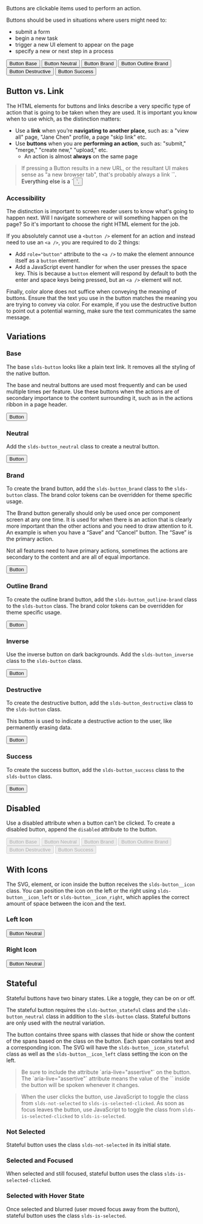 

<div className="doc lead">
  Buttons are clickable items used to perform an action.
</div>

Buttons should be used in situations where users might need to:

- submit a form
- begin a new task
- trigger a new UI element to appear on the page
- specify a new or next step in a process

<Example title="Button All Examples">
  <CodeView>
    <React.Fragment>
      <Button>
        Button Base
      </Button>
      <Button isNeutral>
        Button Neutral
      </Button>
      <Button isBrand>
        Button Brand
      </Button>
      <Button isOutlineBrand>
        Button Outline Brand
      </Button>
      <Button isDestructive>
        Button Destructive
      </Button>
      <Button isSuccess>
        Button Success
      </Button>
    </React.Fragment>
  </CodeView>
</Example>

## Button vs. Link

The HTML elements for buttons and links describe a very specific type of action that is going to be taken when they are used. It is important you know when to use which, as the distinction matters:

- Use a **link** when you’re **navigating to another place**, such as: a "view all" page, "Jane Chen" profile, a page "skip link" etc.
- Use **buttons** when you are **performing an action**, such as: "submit," "merge," "create new," "upload," etc.
  - An action is almost **always** on the same page

<Blockquote type="a11y" header="Accessibility Rule of Thumb">
  If pressing a Button results in a new URL, or the resultant UI makes sense as "a new browser tab", that's probably always a link `<a>`. Everything else is a `<button>`.
</Blockquote>

### Accessibility

The distinction is important to screen reader users to know what's going to happen next. Will I navigate somewhere or will something happen on the page? So it's important to choose the right HTML element for the job.

If you absolutely cannot use a `<button />` element for an action and instead need to use an `<a />`, you are required to do 2 things:

- Add `role="button"` attribute to the `<a />` to make the element announce itself as a `button` element.
- Add a JavaScript event handler for when the user presses the space key.  This is because a `button` element will respond by default to both the enter and space keys being pressed, but an `<a />` element will not.

Finally, color alone does not suffice when conveying the meaning of buttons. Ensure that the text you use in the button matches the meaning you are trying to convey via color. For example, if you use the destructive button to point out a potential warning, make sure the text communicates the same message.

## Variations

### Base

The base `slds-button` looks like a plain text link. It removes all the styling of the native button.

The base and neutral buttons are used most frequently and can be used multiple times per feature. Use these buttons when the actions are of secondary importance to the content surrounding it, such as in the actions ribbon in a page header.

<Example title="Button Base">
  <CodeView toggleCode={false}>
    <Button>Button</Button>
  </CodeView>
</Example>

### Neutral

Add the `slds-button_neutral` class to create a neutral button.

<Example title="Button Neutral">
  <CodeView toggleCode={false}>
    <Button isNeutral>Button</Button>
  </CodeView>
</Example>

### Brand

To create the brand button, add the `slds-button_brand` class to the `slds-button` class. The brand color tokens can be overridden for theme specific usage.

The Brand button generally should only be used once per component screen at any one time. It is used for when there is an action that is clearly more important than the other actions and you need to draw attention to it. An example is when you have a “Save” and “Cancel” button. The “Save” is the primary action.

Not all features need to have primary actions, sometimes the actions are secondary to the content and are all of equal importance.

<Example title="Button Brand">
  <CodeView toggleCode={false}>
    <Button isBrand>Button</Button>
  </CodeView>
</Example>

### Outline Brand

To create the outline brand button, add the `slds-button_outline-brand` class to the `slds-button` class. The brand color tokens can be overridden for theme specific usage.

<Example title="Button Outline Brand">
  <CodeView toggleCode={false}>
    <Button isOutlineBrand>Button</Button>
  </CodeView>
</Example>

### Inverse

Use the inverse button on dark backgrounds. Add the `slds-button_inverse` class to the `slds-button` class.

<Example title="Button Inverse">
  <CodeView style={{ backgroundColor: '#16325c', padding: '1rem' }} toggleCode={false}>
    <div style={{ backgroundColor: '#16325c' }}>
      <Button isInverse>Button</Button>
    </div>
  </CodeView>
</Example>

### Destructive

To create the destructive button, add the `slds-button_destructive` class to the `slds-button` class.

This button is used to indicate a destructive action to the user, like permanently erasing data.

<Example title="Button Destructive">
  <CodeView toggleCode={false}>
    <Button isDestructive>Button</Button>
  </CodeView>
</Example>

### Success

To create the success button, add the `slds-button_success` class to the `slds-button` class.

<Example title="Button Success">
  <CodeView toggleCode={false}>
    <Button isSuccess>Button</Button>
  </CodeView>
</Example>

## Disabled

Use a disabled attribute when a button can’t be clicked. To create a disabled button, append the `disabled` attribute to the button.

<Example title="Button Disabled Examples">
  <CodeView>
    <React.Fragment>
      <Button disabled>
        Button Base
      </Button>
      <Button isNeutral disabled>
        Button Neutral
      </Button>
      <Button isBrand disabled>
        Button Brand
      </Button>
      <Button isOutlineBrand disabled>
        Button Outline Brand
      </Button>
      <Button isDestructive disabled>
        Button Destructive
      </Button>
      <Button isSuccess disabled>
        Button Success
      </Button>
    </React.Fragment>
  </CodeView>
</Example>

## With Icons

The SVG, element, or icon inside the button receives the `slds-button__icon` class. You can position the icon on the left or the right using `slds-button__icon_left` or `slds-button__icon_right`, which applies the correct amount of space between the icon and the text.

### Left Icon

<Example title="Button Left Icon">
  <CodeView>
    <Button isNeutral>
      <SvgIcon
        className="slds-button__icon slds-button__icon_left"
        sprite="utility"
        symbol="download"
      />
      Button Neutral
    </Button>
  </CodeView>
</Example>

### Right Icon

<Example title="Button Right Icon">
  <CodeView>
    <Button isNeutral>
      Button Neutral
      <SvgIcon
        className="slds-button__icon slds-button__icon_right"
        sprite="utility"
        symbol="download"
      />
    </Button>
  </CodeView>
</Example>

## Stateful

Stateful buttons have two binary states. Like a toggle, they can be on or off.

The stateful button requires the `slds-button_stateful` class and the `slds-button_neutral` class in addition to the `slds-button` class. Stateful buttons are only used with the neutral variation.

The button contains three spans with classes that hide or show the content of the spans based on the class on the button. Each span contains text and a corresponding icon. The SVG will have the `slds-button__icon_stateful` class as well as the `slds-button__icon_left` class setting the icon on the left.

<Blockquote type="a11y" header="Accessibility Requirement">
  Be sure to include the attribute `aria-live="assertive"` on the button. The `aria-live="assertive"` attribute means the value of the `<span>` inside the button will be spoken whenever it changes.
</Blockquote>

<Blockquote type="note" header="JavaScript Requirement">
  When the user clicks the button, use JavaScript to toggle the class from <code className="doc">slds-not-selected</code> to <code className="doc">slds-is-selected-clicked</code>. As soon as focus leaves the button, use JavaScript to toggle the class from <code className="doc">slds-is-selected-clicked</code> to <code className="doc">slds-is-selected</code>.
</Blockquote>

### Not Selected

Stateful button uses the class `slds-not-selected` in its initial state.

<Example title="Button Stateful Not Selected">
  <CodeView>
    <StatefulButton isNotSelected />
  </CodeView>
</Example>

### Selected and Focused

When selected and still focused, stateful button uses the class `slds-is-selected-clicked`.

<Example title="Button Stateful Selected and Clicked">
  <CodeView>
    <StatefulButton isSelectedClicked />
  </CodeView>
</Example>

### Selected with Hover State

Once selected and blurred (user moved focus away from the button), stateful button uses the class `slds-is-selected`.

<Example title="Button Stateful Selected">
  <CodeView>
    <StatefulButton isSelected />
  </CodeView>
</Example>
